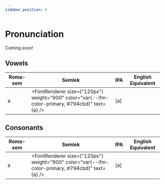 ```yaml
---
sidebar_position: 4
---
```


# Pronunciation

Coming soon!


## Vowels

| Roma-sem | Semlek | IPA | English Equivalent |
|---|---|---|---|
| a | <FontRenderer size={"120px"} weight="900" color="var(--ifm-color-primary, #794cbd)" text={a} /> | [a] | |

## Consonants

| Roma-sem | Semlek | IPA | English Equivalent |
|---|---|---|---|
| a | <FontRenderer size={"120px"} weight="900" color="var(--ifm-color-primary, #794cbd)" text={a} /> | [a] | |